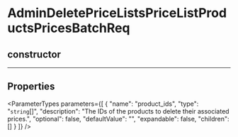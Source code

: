 
# AdminDeletePriceListsPriceListProductsPricesBatchReq

## constructor

___

## Properties

<ParameterTypes parameters={[
  {
    "name": "product_ids",
    "type": "`string`[]",
    "description": "The IDs of the products to delete their associated prices.",
    "optional": false,
    "defaultValue": "",
    "expandable": false,
    "children": []
  }
]} />

